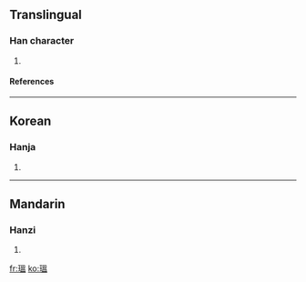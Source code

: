 ==Translingual==
===Han character===
{{Han char|rn=96|rad=玉|as=10|sn=14|four=|canj=一土日月廿 (MGABT), 一土田人廿 (MGWOT)}}
# {{defn|Han|sort=玉10}}
====References====
{{Han ref|kx=0739.030|dkj=21151|dj=1149.100|hdz=21131.010|uh=7465|ud=29797}}

----
==Korean==
===Hanja===
{{ko-hanja|hangeul=온|eumhun=|rv=on|mr=on|y=on}}
# {{defn|Korean}}

----
==Mandarin==
===Hanzi===
{{cmn-hanzi|pin=[[wēn]] ([[wen1]])|wg=wen<sup>1</sup>}}
# {{defn|Mandarin}}

[[fr:瑥]]
[[ko:瑥]]